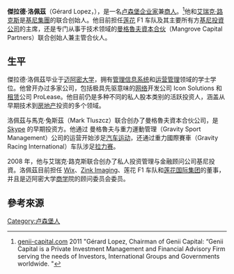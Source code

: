 {{Infobox person
| honorific_prefix          = 
| name                      = Gerard Lopez
| honorific_suffix          = 
| native_name               =
| native_name_lang          =
| image                     = 
| image_size                = 
| alt                       = 
| caption                   = Gerard Lopez
| birth_name                = 
| birth_date                = {{birth date and age|1971|12|27}}
| birth_place               = [[卢森堡|卢森堡]][[阿爾澤特河畔埃施|阿爾澤特河畔埃施]]
| disappeared_date          = 
| disappeared_place         = 
| disappeared_status        = 
| death_date                = 
| death_place               = 
| death_cause               = 
| body_discovered           = 
| resting_place             = 
| resting_place_coordinates = 
| monuments                 = 
| residence                 = 
| nationality               = 
| other_names               = 
| ethnicity                 = 
| citizenship               = 
| education                 = 
| alma_mater                = [[邁阿密大學|邁阿密大學]]
| occupation                = The GeniiGroup联合创始人<br/>Genii Capital主席<br/>莲花F1车队主席<br/>Mangrove Capital Partners创始主管合伙人
| years_active              = 
| employer                  = 
| organization              = 
| agent                     = 
| known_for                 = 
| notable_works             = 
| style                     = 
| influences                = 
| influenced                = 
| home_town                 = 
| salary                    = 
| net_worth                 = 
| height                    = 
| weight                    = 
| television                = 
| title                     = 
| term                      = 
| predecessor               = 
| successor                 = 
| party                     = 
| movement                  = 
| opponents                 = 
| boards                    = 
| religion                  = 
| denomination              = 
| criminal_charge           = 
| criminal_penalty          = 
| criminal_status           = 
| spouse                    = 
| partner                   = 
| children                  = 
| parents                   = 
| relatives                 = 
| callsign                  = 
| awards                    = 
| signature                 = 
| signature_alt             = 
| signature_size            = 
| module                    = 
| module2                   = 
| module3                   = 
| module4                   = 
| module5                   = 
| module6                   = 
| website                   = 
| footnotes                 = 
| box_width                 = 
}}
'''傑拉德·洛佩茲'''（Gérard Lopez，{{bd|1971年|12月27日|||Lopez}}），是一名[[卢森堡|卢森堡]][[企业家|企业家]]兼[[商人|商人]]。<ref>[http://www.genii-capital.com/index.php?contenu_id=15&lang=en genii-capital.com] {{Wayback|url=http://www.genii-capital.com/index.php?contenu_id=15&lang=en |date=20181001105137 }} 2011 "Gérard Lopez, Chairman of Genii Capital: “Genii Capital is a Private Investment Management and Financial Advisory Firm serving the needs of Investors, International Groups and Governments worldwide. "</ref>他和[[艾瑞克·路克斯|艾瑞克·路克斯]]是[[基尼集團|基尼集團]]的联合创始人。他目前担任[[莲花|莲花]] F1 车队及其主要所有方[[基尼投資公司|基尼投資公司]]的主席，还是专门从事于技术领域的[[曼格魯夫資本合伙|曼格魯夫資本合伙]]（Mangrove Capital Partners）联合创始人兼主管合伙人。

==生平==
傑拉德·洛佩茲毕业于[[迈阿密大学|迈阿密大学]]，拥有[[管理信息系统|管理信息系统]]和[[运营管理|运营管理]]领域的学士学位。他曾开办过多家公司，包括极具先驱意味的[[网络|网络]]开发公司 Icon Solutions 和[[租赁|租赁]]公司 ProLease。他目前仍是多种不同的私人股本类别的活跃投资人，涵盖从早期技术到[[房地产|房地产]]投资的多个领域。

洛佩茲与馬克·兔斯茲（Mark Tluszcz）联合创办了曼格魯夫資本合伙公司，是 [[Skype|Skype]] 的早期投资方。他通过 曼格魯夫与重力運動管理（Gravity Sport Management）公司的运营开始涉足[[汽车运动|汽车运动]]，还通过重力國際賽車（Gravity Racing International）车队涉足[[拉力赛|拉力赛]]。

2008 年，他与艾瑞克·路克斯联合创办了私人投资管理与金融顾问公司基尼投資。洛佩茲目前担任 [[Wix|Wix]]、[[Zink_Imaging|Zink Imaging]]、莲花 F1 车队和[[莲花国际集团|莲花国际集团]]的董事，并且是迈阿密大学[[商学|商学]]院的顾问委员会委员。

== 參考來源 ==
<references/>

{{路特斯车队}}
{{雷诺车队}}
{{DEFAULTSORT:Lopez, Gérard}}
[[Category:卢森堡人|Category:卢森堡人]]